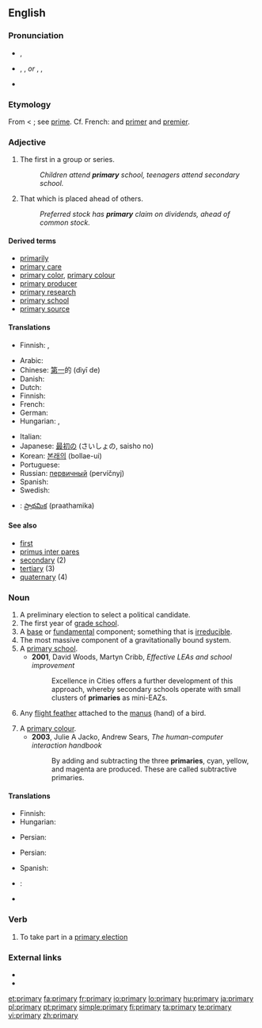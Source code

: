 {{wikipedia}}
==English==

===Pronunciation===
* {{a|UK}} {{IPA|/ˈpraɪməri/}}, {{SAMPA|/"praIm@ri/}}
* {{a|US}} {{enPR|prīʹmĕr-ē}}, {{IPA|/ˈpraɪmɛri/}}, {{SAMPA|/"praImEri/}} ''or'' {{enPR|prīʹmə-rē}}, {{IPA|/ˈpraɪməri/}}, {{SAMPA|/"praIm@ri/}}
* {{audio|En-us-primary.ogg|Audio (US)}}

===Etymology===
From {{etyl|la}} {{term|primarius||of the first, of the first rank, chief, principal, excellent}} < {{term|primus||first}}; see [[prime]]. Cf. French: {{term|primaire}} and [[primer]] and [[premier]].

===Adjective===
{{en-adj}}

# The first in a group or series.
#: ''Children attend '''primary''' school, teenagers attend secondary school.''
# That which is placed ahead of others.
#: ''Preferred stock has '''primary''' claim on dividends, ahead of common stock.''

====Derived terms====
* [[primarily]]
* [[primary care]]
* [[primary color]], [[primary colour]]
* [[primary producer]]
* [[primary research]]
* [[primary school]]
* [[primary source]]

====Translations====
{{trans-top|The first in a group or series}}
* Finnish: {{t+|fi|ensimmäinen}}, {{t+|fi|perus-}}
{{trans-mid}}
{{trans-bottom}}

{{trans-top|That which is placed ahead of others}}
* Arabic: {{Arab|[[اولي]]}} {{IPAchar|(’áwwali)}}
* Chinese: [[第一]]的 (dìyī de)
* Danish: {{t|da|primær}}
* Dutch: {{t-|nl|voornaamste}}
* Finnish: {{t+|fi|ensisijainen}}
* French: {{t+|fr|principal}}
* German: {{t+|de|primär}}
* Hungarian: {{t+|hu|első}}, {{t+|hu|elsődleges}}
{{trans-mid}}
* Italian: {{t+|it|primario}}
* Japanese: [[最初]]の (さいしょの, saisho no)
* Korean: [[본래의]] (bollae-ui)
* Portuguese: {{t+|pt|primário}}
* Russian: [[первичный]] (pervíčnyj)
* Spanish: {{t-|es|primario}}
* Swedish: {{t-|sv|primär}}
{{trans-bottom}}

{{checktrans-top}}
* {{ttbc|Telugu}}: [[ప్రాథమిక]] (praathamika)
{{checktrans-bottom}}

====See also====
* [[first]]
* [[primus inter pares]]
* [[secondary]] (2)
* [[tertiary]] (3)
* [[quaternary]] (4)

===Noun===
{{en-noun|primar|ies}}

# A preliminary election to select a political candidate.
# The first year of [[grade school]].
# A [[base]] or [[fundamental]] component; something that is [[irreducible]].
# The most massive component of a gravitationally bound system.
# A [[primary school]].
#* '''2001''', David Woods, Martyn Cribb, ''Effective LEAs and school improvement''
#*: Excellence in Cities offers a further development of this approach, whereby secondary schools operate with small clusters of '''primaries''' as mini-EAZs.
# {{ornithology}} Any [[flight feather]] attached to the [[manus]] (hand) of a bird.
# A [[primary colour]].
#* '''2003''', Julie A Jacko, Andrew Sears, ''The human-computer interaction handbook''
#*: By adding and subtracting the three '''primaries''', cyan, yellow, and magenta are produced. These are called subtractive primaries.

====Translations====
{{trans-top|a preliminary election to select a political candidate}}
* Finnish: {{t|fi|esivaalit}}
* Hungarian: {{t|hu|előválasztás}}
{{trans-mid}}
* Persian: {{fa-Arab|[[نخستین]]}}
{{trans-bottom}}

{{trans-top|the first year of grade school}}
* Persian: {{t+|fa|ابتدایی|xs=Persian}}
{{trans-mid}}
* Spanish: {{t-|es|primaria|f}}
{{trans-bottom}}

{{trans-top|a base or fundamental component; something that is irreducible}}
{{trans-mid}}
{{trans-bottom}}

{{trans-top|ornithology: any flight feather attached to the manus of a bird}}
{{trans-mid}}
{{trans-bottom}}

{{checktrans-top}}
* {{ttbc|Telugu}}: {{t|te|ప్రాథమికం|tr=praathamikaM}}
{{checktrans-bottom}}

* {{pedialite}}

===Verb===
{{en-verb|[[primaries]]|[[primarying]]|[[primaried]]}}

# {{US}} To take part in a [[primary election]]

===External links===
* {{R:Webster 1913}}
* {{R:Century 1911}}

[[et:primary]]
[[fa:primary]]
[[fr:primary]]
[[io:primary]]
[[lo:primary]]
[[hu:primary]]
[[ja:primary]]
[[pl:primary]]
[[pt:primary]]
[[simple:primary]]
[[fi:primary]]
[[ta:primary]]
[[te:primary]]
[[vi:primary]]
[[zh:primary]]